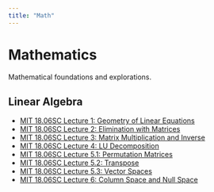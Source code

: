 ```yaml
---
title: "Math"
---
```


# Mathematics

Mathematical foundations and explorations.

## Linear Algebra
- [MIT 18.06SC Lecture 1: Geometry of Linear Equations](mit1806-lecture1-geometry.ipynb)
- [MIT 18.06SC Lecture 2: Elimination with Matrices](mit1806-lecture2-elimination.qmd)
- [MIT 18.06SC Lecture 3: Matrix Multiplication and Inverse](mit1806-lecture3-multiplication.qmd)
- [MIT 18.06SC Lecture 4: LU Decomposition](mit1806-lecture4-lu-decomposition.ipynb)
- [MIT 18.06SC Lecture 5.1: Permutation Matrices](mit1806-lecture5-permutations.qmd)
- [MIT 18.06SC Lecture 5.2: Transpose](mit1806-lecture5-2-transpose.qmd)
- [MIT 18.06SC Lecture 5.3: Vector Spaces](mit1806-lecture5-3-spaces.qmd)
- [MIT 18.06SC Lecture 6: Column Space and Null Space](mit1806-lecture6-column-null-space.qmd)